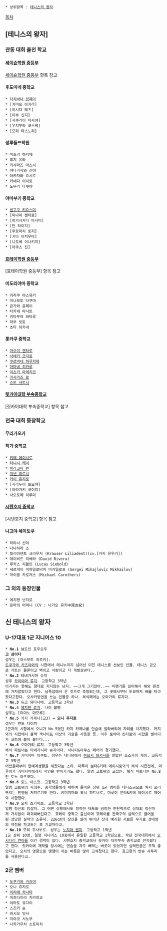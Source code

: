  * 상위항목 : [[테니스의 왕자]]

[[목차]]
== [테니스의 왕자] ==
=== 관동 대회 출전 학교 ===
==== [[세이슌학원 중등부]] ====
[[세이슌학원 중등부]] 항목 참고
==== 후도미네 중학교 ====
 * [[타치바나 킷페이]]
 * [카미오 아키라]
 * [이시다 테츠]
 * [이부 신지]
 * [사쿠라이 마사야]
 * [우치무라 쿄스케]
 * [모리 타츠노리]
==== 성루돌프학원 ====
 * 미즈키 하지메
 * 후지 유타
 * 키사라즈 아츠시
 * 야나기사와 신야
 * 아카자와 요시로
 * 카네다 이치로
 * 노무라 타쿠야
==== 야마부키 중학교 ====
 * [[센고쿠 키요스미]]
 * [미나미 켄타로]
 * [히가시카타 마사미]
 * [단 타이치]
 * [무로마치 토지]
 * [키타 이치우마]
 * [니토베 이나키치]
 * [아쿠츠 진]
==== [[효테이학원 중등부]] ====
[효테이학원 중등부] 항목 참고
==== 미도리야마 중학교 ====
 * 키라쿠 야스유키
 * 미나모토 타쿠마
 * 콘가와 쥰페이
 * 타카세 마사토
 * 키타무라 와타루
 * 하부 잇토
 * 츠타 아카네
==== 롯카쿠 중학교 ====
 * [[아오이 켄타로]]
 * [[사에키 코지로]]
 * [[쿠로바네 하루카제]]
 * [[아마네 히카루]]
 * [[이츠키 마레히코]]
 * [[키사라즈 료]]
 * [[슈도 사토시]]
==== [[릿카이대학 부속중학교]] ====
[릿카이대학 부속중학교] 항목 참고
=== 전국 대회 등장학교 ===
==== 무리가오카 ====
==== 히가 중학교 ====
 * [[키테 에이시로]]
 * [[타니시 케이]]
 * [[히라코바 린]]
 * [[치넨 히로시]]
 * [[카이 유지로]]
 * [시라누이 토모야]
 * [아라가키 코이치]
 * 사오토메 하루미
==== [[시텐호지 중학교]] ====
[시텐호지 중학교] 항목 참고
==== 나고야 세이토쿠 ====
 * 하야시 신야
 * 나나하라 쇼
 * 릴리아덴트 크라우저 (Krauser Liliadent)(cv.[카지 유우키])
 * 데이비드 리베라 (David Rivera)
 * 루카스 지볼트 (Lucas Siebold)
 * 세르게이 미하일로비치 미카일로프 (Sergei Mihajlovic Mikhailov)
 * 마이클 카로저스 (Michael Carothers)
=== 그 외의 등장인물 ===
 * 에치젠 난지로
 * 료마의 어머니 (CV : 나가오 유키中尾友紀)
== 신 테니스의 왕자 ==
=== U-17대표 1군 지니어스 10 ===
 * '''No.1''' 뵤도인 호우오우
 '''고 삼이다'''
 성우는 [야스모토 히로키]. 
 [[도쿠가와 카즈야]]와의 시합에서 테니누까지 넘어선 미친 테니스를 선보인 인물. 테니스 공으로 거트는 물론이고 벽이고 사람이고 다 개발살낸다..
 * '''No.2''' 타네가시마 슈지
 성우 [[카미야마 류지]]. 고등학교 3학년
 이기지는 못해도 절대로 지지않는 남자. ~~그게 그거잖아..~~ 비행기를 싫어해서 해외 원정에 가지않았다고 한다. 남쪽섬에서 온 것으로 추정되는데, 그 곳에서부터 도쿄까지 배를 타고왔다고한다. 오사카방언을 쓰는 인물중 하나. 복식페어는 오마가리 류지다.
 * '''No.3''' 듀크 와타나베. 고등학교 3학년
 * '''No.'''4 [[에치젠 료가]]. 나이 불명
 성우는 [미야노 마모루]. 
 * '''No.5''' 카지 카제나(고3) → '''오니 주지로'''
 성우는 엔도 다이치
 2군과의 시합에서 오니가 No.5였던 카지 카제나를 단숨에 발라버리며 자리를 차지했다. 카지와의 시합에서 블랙 잭나이프 이상의 기술을 사용한 듯. 이후 토야마 킨타로와 시합을 벌이다가 코트에 불이 붙는다...
 * '''No.6''' 오마가리 류지. 고등학교 3학년
 복식 파트너는 타네가시마 슈지이다. 사나다&아쿠츠 페어와 경기했다.
 * '''No.7''' 키미지마 이쿠토. 성우는 테니뮤에서 [[히요시 와카시]]를 맡았던 호소가이 케이. 고등학교 3학년
 어렸을때부터 연예계생활을 해왔다는 스타. 마루이 분타&키테 에이시로와의 복식 시합전에, 마루이가 키미지마에게서 사인을 받아가기도 했다. 일명 코트위의 교섭인. 복식 파트너는 No.8인 토노 아츠코다.
 * '''No.8''' 토노 아츠코. 고등학교 3학년
 일명 코트위의 사형수. 중학생들에게 패하여 돌아온 상위 1군 멤버를 테니스공으로 쳐서 쓰러뜨리는 만행을 저지르기도 한다. 키미지마와 복식 파트너로, 마루이 분타&키테 에이시로 페어와 시합했다.
 * '''No.9''' 오치 츠키미츠. 고등학교 3학년
 일명 정신의 암살자. 그 어떤 상황에서도 침착한 태도와 냉정한 판단력으로 상대의 정신마저 가차없이 파괴해버린다고. 효테이 중학교 출신이며 효테이를 전국구의 실력으로 끌어올린 상당한 실력의 소유자. 226cm의 장신을 살려 뛰어난 샷과 예리한 서브를 무기로 상대방의 약점을 파고드는 초 기교파라고.
 * '''No.10''' 모리 주사부로. 성우는 [[노지마 켄지]]. 고등학교 1학년 
 1군 상위 10명, 일명 지니어스 10중에서 유일한 고등학교 1학년으로, 작년 전국대회에서 [[오시타리 켄야]]를 이긴 경력이 있다. 시텐호지 중학교에서 릿카이 대학부속 중학교로 전학왔다고 한다. 릿카이에 재학할 당시에는 연습을 자주 빼먹는 버릇이 있었지만 실력만큼은 무척 좋았다고. 오치의 영향으로 땡땡이 치는 버릇은 많이 고쳐졌다고 한다. 효고현의 반슈 사투리를 사용한다고.
=== 2군 멤버 ===
 * [[도쿠가와 카즈야]]
 * 오니 쥬지로
 * [[이리에 카나타]]
 * 마츠다이라 치카히코
 * 야마토 유다이
 * 스즈키 슌
 * 와시오 잇사
 * 미야코 시노부
 * 나카가우치 소토미치
